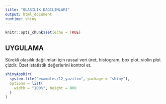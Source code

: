 ```yaml
---
title: "OLASILIK DAGILIMLARI"
output: html_document
runtime: shiny
---
```


```r
knitr::opts_chunk$set(echo = TRUE)
```


## UYGULAMA

Sürekli olasılık dağılımları için rassal veri üret, histogram, box plot, violin plot çizdir. Özet istatistik değerlerini kontrol et.

```r
shinyAppDir(
  system.file("examples/12_yazilim", package = "shiny"),
  options = list(
    width = "100%", height = 800
  )
)
```


